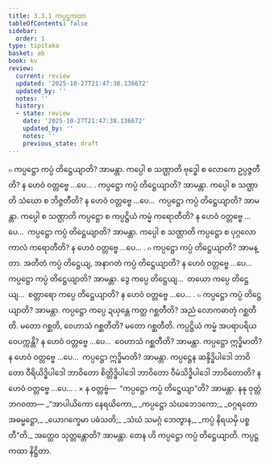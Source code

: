 ```yaml
---
title: 3.3.1 ကပ္ပဋ္ဌကထာ
tableOfContents: false
sidebar:
  order: 1
type: tipitaka
basket: ab
book: kv
review:
  current: review
  updated: '2025-10-27T21:47:38.136672'
  updated_by: ''
  notes: ''
  history:
  - state: review
    date: '2025-10-27T21:47:38.136672'
    updated_by: ''
    notes: ''
    previous_state: draft
---
```



<ReviewStatus review={frontmatter.review} showDetails={true} />

<HypothesisAnnotation frontmatter={frontmatter} />

<DynamicBreadcrumb />

<Division number="654" book="kv" e="ch" v="32" p="345">

<Paragraph number="2139" book="kv">
๐ ကပ္ပဋ္ဌော ကပ္ပံ တိဋ္ဌေယျာတိ? အာမန္တာ. ကပ္ပေါ စ သဏ္ဌာတိ ဗုဒ္ဓေါ စ လောကေ ဥပ္ပဇ္ဇတီတိ? န ဟေဝံ ဝတ္တဗ္ဗေ …ပေ… . ကပ္ပဋ္ဌော ကပ္ပံ တိဋ္ဌေယျာတိ? အာမန္တာ. ကပ္ပေါ စ သဏ္ဌာတိ သံဃော စ ဘိဇ္ဇတီတိ? န ဟေဝံ ဝတ္တဗ္ဗေ …ပေ…  ကပ္ပဋ္ဌော ကပ္ပံ တိဋ္ဌေယျာတိ? အာမန္တာ. ကပ္ပေါ စ သဏ္ဌာတိ ကပ္ပဋ္ဌော စ ကပ္ပဋ္ဌိယံ ကမ္မံ ကရောတီတိ? န ဟေဝံ ဝတ္တဗ္ဗေ …ပေ…  ကပ္ပဋ္ဌော ကပ္ပံ တိဋ္ဌေယျာတိ? အာမန္တာ. ကပ္ပေါ စ သဏ္ဌာတိ ကပ္ပဋ္ဌော စ ပုဂ္ဂလော ကာလံ ကရောတီတိ? န ဟေဝံ ဝတ္တဗ္ဗေ …ပေ… .
</Paragraph>

</Division>
<Division number="655" book="kv" e="ch" v="32" p="345">

<Paragraph number="2140" book="kv">
๐ ကပ္ပဋ္ဌော ကပ္ပံ တိဋ္ဌေယျာတိ? အာမန္တာ. အတီတံ ကပ္ပံ တိဋ္ဌေယျ, အနာဂတံ ကပ္ပံ တိဋ္ဌေယျာတိ? န ဟေဝံ ဝတ္တဗ္ဗေ …ပေ…  ကပ္ပဋ္ဌော ကပ္ပံ တိဋ္ဌေယျာတိ? အာမန္တာ. ဒွေ ကပ္ပေ တိဋ္ဌေယျ…  တယော ကပ္ပေ တိဋ္ဌေယျ…  စတ္တာရော ကပ္ပေ တိဋ္ဌေယျာတိ? န ဟေဝံ ဝတ္တဗ္ဗေ …ပေ… .
</Paragraph>

</Division>
<Division number="656" book="kv" e="ch" v="32" p="345">

<Paragraph number="2141" book="kv">
๐ ကပ္ပဋ္ဌော ကပ္ပံ တိဋ္ဌေယျာတိ? အာမန္တာ. ကပ္ပဋ္ဌော ကပ္ပေ ဍယှန္တေ ကတ္ထ ဂစ္ဆတီတိ? အညံ လောကဓာတုံ ဂစ္ဆတီတိ. မတော ဂစ္ဆတိ, ဝေဟာသံ ဂစ္ဆတီတိ? မတော ဂစ္ဆတီတိ. ကပ္ပဋ္ဌိယံ ကမ္မံ အပရာပရိယဝေပက္ကန္တိ? န ဟေဝံ ဝတ္တဗ္ဗေ …ပေ…  ဝေဟာသံ ဂစ္ဆတီတိ? အာမန္တာ. ကပ္ပဋ္ဌော ဣဒ္ဓိမာတိ? န ဟေဝံ ဝတ္တဗ္ဗေ …ပေ…  ကပ္ပဋ္ဌော ဣဒ္ဓိမာတိ? အာမန္တာ. ကပ္ပဋ္ဌေန ဆန္ဒိဒ္ဓိပါဒေါ ဘာဝိတော ဝီရိယိဒ္ဓိပါဒေါ ဘာဝိတော စိတ္တိဒ္ဓိပါဒေါ ဘာဝိတော ဝီမံသိဒ္ဓိပါဒေါ ဘာဝိတောတိ? န ဟေဝံ ဝတ္တဗ္ဗေ …ပေ… .
</Paragraph>

</Division>
<Division number="657" book="kv" e="ch" v="32" p="346">

<Paragraph number="2142" book="kv">
× န ဝတ္တဗ္ဗံ—  “ကပ္ပဋ္ဌော ကပ္ပံ တိဋ္ဌေယျာ”တိ? အာမန္တာ. နနု ဝုတ္တံ ဘဂဝတာ—
</Paragraph>

<Paragraph number="2143" type="verses" book="kv">
_“အာပါယိကော နေရယိကော,_  
_ကပ္ပဋ္ဌော သံဃဘေဒကော;_  
_ဝဂ္ဂရတော အဓမ္မဋ္ဌော,_  
_ယောဂက္ခေမာ ပဓံသတိ;_  
_သံဃံ သမဂ္ဂံ ဘေတွာန,_  
_ကပ္ပံ နိရယမှိ ပစ္စတီ”တိ._  

</Paragraph>

<Paragraph number="2144" book="kv">
အတ္ထေဝ သုတ္တန္တောတိ? အာမန္တာ. တေန ဟိ ကပ္ပဋ္ဌော ကပ္ပံ တိဋ္ဌေယျာတိ.

</Paragraph>
</Division>

<Paragraph number="2145" type="center" book="kv">
ကပ္ပဋ္ဌကထာ နိဋ္ဌိတာ.
</Paragraph>